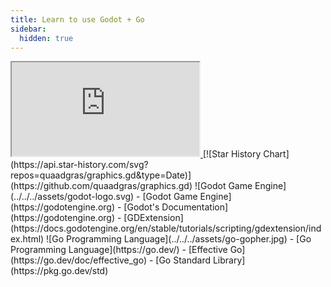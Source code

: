 ```yaml
---
title: Learn to use Godot + Go
sidebar:
  hidden: true
---
```



<CardGrid stagger>
	<Card title="https://graphics.gd" icon="open-book">
    	<a href="https://graphics.gd">
    	    <iframe src="https://graphics.gd" allowfullscreen="" scrolling="no"></iframe>
    	</a>
	</Card>
	<Card title="We are growing!" icon="open-book">
		  [![Star History Chart](https://api.star-history.com/svg?repos=quaadgras/graphics.gd&type=Date)](https://github.com/quaadgras/graphics.gd)
	</Card>
	<Card title="Godot" icon="add-document">
		![Godot Game Engine](../../../assets/godot-logo.svg)
		- [Godot Game Engine](https://godotengine.org)
		- [Godot's Documentation](https://godotengine.org)
		- [GDExtension](https://docs.godotengine.org/en/stable/tutorials/scripting/gdextension/index.html)
	</Card>
	<Card title="Go" icon="open-book">
		![Go Programming Language](../../../assets/go-gopher.jpg)
		- [Go Programming Language](https://go.dev/)
		- [Effective Go](https://go.dev/doc/effective_go)
		- [Go Standard Library](https://pkg.go.dev/std)
	</Card>
</CardGrid>

